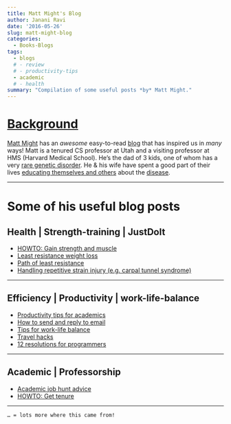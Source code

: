 ```yaml
---
title: Matt Might's Blog
author: Janani Ravi
date: '2016-05-26'
slug: matt-might-blog
categories:
  - Books-Blogs
tags:
  - blogs
  # - review
  # - productivity-tips
  - academic
  # - health
summary: "Compilation of some useful posts *by* Matt Might."
---
```



# [Background](http://matt.might.net/)
[Matt Might](http://matt.might.net/#personal) has an *awesome* easy-to-read [blog](http://matt.might.net/articles/) that has inspired us in *many* ways! Matt is a tenured CS professor at Utah and a visiting professor at HMS (Harvard Medical School). He's the dad of 3 kids, one of whom has a very [rare genetic disorder](http://matt.might.net/articles/my-sons-killer/).
He & his wife have spent a good part of their lives [educating themselves and others](http://www.overcomingmovementdisorder.com/p/about-us.html) about the [disease](http://www.ngly1.org/).

***
# Some of his useful blog posts
## Health | Strength-training | JustDoIt

* [HOWTO: Gain strength and muscle](http://matt.might.net/articles/hacking-strength/)
* [Least resistance weight loss](http://matt.might.net/articles/least-resistance-weight-loss/)
* [Path of least resistance](http://matt.might.net/articles/productivity-tips-hints-hacks-tricks-for-grad-students-academics/#philosophy)
* [Handling repetitive strain injury (e.g. carpal tunnel syndrome)](http://matt.might.net/articles/preventing-and-managing-rsi/)

***
## Efficiency | Productivity | work-life-balance

* [Productivity tips for academics](http://matt.might.net/articles/productivity-tips-hints-hacks-tricks-for-grad-students-academics/)
* [How to send and reply to email](http://matt.might.net/articles/how-to-email/)
* [Tips for work-life balance](http://matt.might.net/articles/work-life-balance/)
* [Travel hacks](http://matt.might.net/articles/travel-hacks/)
* [12 resolutions for programmers](http://matt.might.net/articles/programmers-resolutions/)

***

## Academic | Professorship

* [Academic job hunt advice](http://matt.might.net/articles/advice-for-academic-job-hunt/)
* [HOWTO: Get tenure](http://matt.might.net/articles/tenure/)

***

`… = lots more where this came from!`